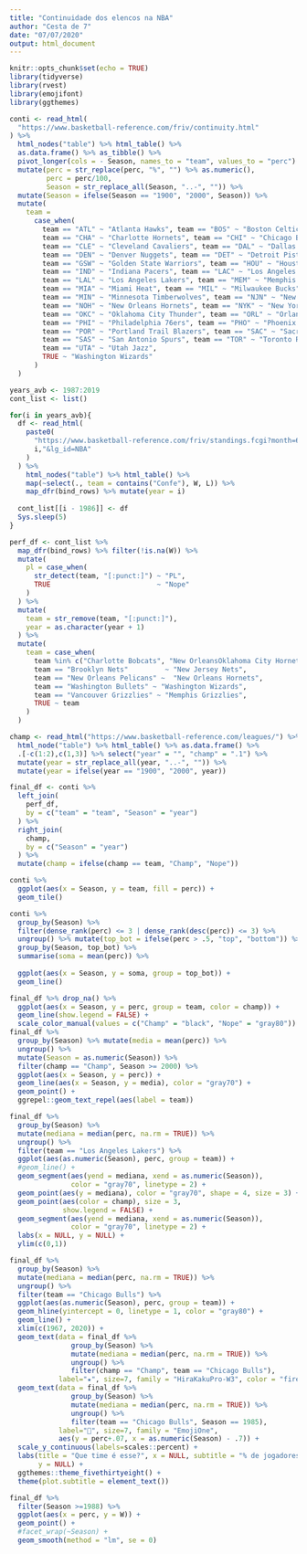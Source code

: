 ```yaml
---
title: "Continuidade dos elencos na NBA"
author: "Cesta de 7"
date: "07/07/2020"
output: html_document
---
```


```r
knitr::opts_chunk$set(echo = TRUE)
library(tidyverse)
library(rvest)
library(emojifont)
library(ggthemes)
```

```r
conti <- read_html(
  "https://www.basketball-reference.com/friv/continuity.html"
) %>% 
  html_nodes("table") %>% html_table() %>% 
  as.data.frame() %>% as_tibble() %>% 
  pivot_longer(cols = - Season, names_to = "team", values_to = "perc") %>% 
  mutate(perc = str_replace(perc, "%", "") %>% as.numeric(),
         perc = perc/100,
         Season = str_replace_all(Season, "..-", "")) %>%
  mutate(Season = ifelse(Season == "1900", "2000", Season)) %>% 
  mutate(
    team = 
      case_when(
        team == "ATL" ~ "Atlanta Hawks", team == "BOS" ~ "Boston Celtics",
        team == "CHA" ~ "Charlotte Hornets", team == "CHI" ~ "Chicago Bulls",
        team == "CLE" ~ "Cleveland Cavaliers", team == "DAL" ~ "Dallas Mavericks",
        team == "DEN" ~ "Denver Nuggets", team == "DET" ~ "Detroit Pistons",
        team == "GSW" ~ "Golden State Warriors", team == "HOU" ~ "Houston Rockets",
        team == "IND" ~ "Indiana Pacers", team == "LAC" ~ "Los Angeles Clippers",
        team == "LAL" ~ "Los Angeles Lakers", team == "MEM" ~ "Memphis Grizzlies",
        team == "MIA" ~ "Miami Heat", team == "MIL" ~ "Milwaukee Bucks",
        team == "MIN" ~ "Minnesota Timberwolves", team == "NJN" ~ "New Jersey Nets",
        team == "NOH" ~ "New Orleans Hornets", team == "NYK" ~ "New York Knicks",
        team == "OKC" ~ "Oklahoma City Thunder", team == "ORL" ~ "Orlando Magic",
        team == "PHI" ~ "Philadelphia 76ers", team == "PHO" ~ "Phoenix Suns",
        team == "POR" ~ "Portland Trail Blazers", team == "SAC" ~ "Sacramento Kings",
        team == "SAS" ~ "San Antonio Spurs", team == "TOR" ~ "Toronto Raptors",
        team == "UTA" ~ "Utah Jazz",
        TRUE ~ "Washington Wizards"
      )
  )

years_avb <- 1987:2019
cont_list <- list()

for(i in years_avb){
  df <- read_html(
    paste0(
      "https://www.basketball-reference.com/friv/standings.fcgi?month=6&day=11&year=", 
      i,"&lg_id=NBA"
    )
  ) %>% 
    html_nodes("table") %>% html_table() %>% 
    map(~select(., team = contains("Confe"), W, L)) %>% 
    map_dfr(bind_rows) %>% mutate(year = i)
  
  cont_list[[i - 1986]] <- df
  Sys.sleep(5)
}

perf_df <- cont_list %>% 
  map_dfr(bind_rows) %>% filter(!is.na(W)) %>% 
  mutate(
    pl = case_when(
      str_detect(team, "[:punct:]") ~ "PL",
      TRUE                          ~ "Nope"
    )
  ) %>% 
  mutate(
    team = str_remove(team, "[:punct:]"),
    year = as.character(year + 1)
  ) %>% 
  mutate(
    team = case_when(
      team %in% c("Charlotte Bobcats", "New OrleansOklahoma City Hornets") ~ "Charlotte Hornets", 
      team == "Brooklyn Nets"         ~ "New Jersey Nets",
      team == "New Orleans Pelicans" ~  "New Orleans Hornets", 
      team == "Washington Bullets" ~ "Washington Wizards",
      team == "Vancouver Grizzlies" ~ "Memphis Grizzlies",
      TRUE ~ team
    )
  )

champ <- read_html("https://www.basketball-reference.com/leagues/") %>% 
  html_node("table") %>% html_table() %>% as.data.frame() %>%
  .[-c(1:2),c(1,3)] %>% select("year" = "", "champ" = ".1") %>% 
  mutate(year = str_replace_all(year, "..-", "")) %>% 
  mutate(year = ifelse(year == "1900", "2000", year))

final_df <- conti %>% 
  left_join(
    perf_df,
    by = c("team" = "team", "Season" = "year")
  ) %>% 
  right_join(
    champ,
    by = c("Season" = "year")
  ) %>% 
  mutate(champ = ifelse(champ == team, "Champ", "Nope"))
```

```r
conti %>% 
  ggplot(aes(x = Season, y = team, fill = perc)) +
  geom_tile() 

conti %>% 
  group_by(Season) %>% 
  filter(dense_rank(perc) <= 3 | dense_rank(desc(perc)) <= 3) %>% 
  ungroup() %>% mutate(top_bot = ifelse(perc > .5, "top", "bottom")) %>% 
  group_by(Season, top_bot) %>% 
  summarise(soma = mean(perc)) %>% 
  
  ggplot(aes(x = Season, y = soma, group = top_bot)) +
  geom_line()

final_df %>% drop_na() %>% 
  ggplot(aes(x = Season, y = perc, group = team, color = champ)) +
  geom_line(show.legend = FALSE) +
  scale_color_manual(values = c("Champ" = "black", "Nope" = "gray80"))
final_df %>%
  group_by(Season) %>% mutate(media = mean(perc)) %>% 
  ungroup() %>% 
  mutate(Season = as.numeric(Season)) %>%
  filter(champ == "Champ", Season >= 2000) %>% 
  ggplot(aes(x = Season, y = perc)) +
  geom_line(aes(x = Season, y = media), color = "gray70") +
  geom_point() +
  ggrepel::geom_text_repel(aes(label = team))

```

```r
final_df %>% 
  group_by(Season) %>% 
  mutate(mediana = median(perc, na.rm = TRUE)) %>% 
  ungroup() %>% 
  filter(team == "Los Angeles Lakers") %>% 
  ggplot(aes(as.numeric(Season), perc, group = team)) +
  #geom_line() +
  geom_segment(aes(yend = mediana, xend = as.numeric(Season)),
               color = "gray70", linetype = 2) +
  geom_point(aes(y = mediana), color = "gray70", shape = 4, size = 3) +
  geom_point(aes(color = champ), size = 3,
             show.legend = FALSE) +
  geom_segment(aes(yend = mediana, xend = as.numeric(Season)),
               color = "gray70", linetype = 2) +
  labs(x = NULL, y = NULL) +
  ylim(c(0,1))

final_df %>% 
  group_by(Season) %>% 
  mutate(mediana = median(perc, na.rm = TRUE)) %>% 
  ungroup() %>% 
  filter(team == "Chicago Bulls") %>% 
  ggplot(aes(as.numeric(Season), perc, group = team)) +
  geom_hline(yintercept = 0, linetype = 1, color = "gray80") +
  geom_line() + 
  xlim(c(1967, 2020)) +
  geom_text(data = final_df %>% 
               group_by(Season) %>% 
               mutate(mediana = median(perc, na.rm = TRUE)) %>% 
               ungroup() %>%
               filter(champ == "Champ", team == "Chicago Bulls"),
            label="★", size=7, family = "HiraKakuPro-W3", color = "firebrick4") +
  geom_text(data = final_df %>% 
               group_by(Season) %>% 
               mutate(mediana = median(perc, na.rm = TRUE)) %>% 
               ungroup() %>%
               filter(team == "Chicago Bulls", Season == 1985),
            label="🐐", size=7, family = "EmojiOne",
            aes(y = perc+.07, x = as.numeric(Season) - .7)) +
  scale_y_continuous(labels=scales::percent) +
  labs(title = "Que time é esse?", x = NULL, subtitle = "% de jogadores que estiveram no time na temporada anterior",
       y = NULL) +
  ggthemes::theme_fivethirtyeight() +
  theme(plot.subtitle = element_text())

```

```r
final_df %>% 
  filter(Season >=1988) %>% 
  ggplot(aes(x = perc, y = W)) +
  geom_point() +
  #facet_wrap(~Season) +
  geom_smooth(method = "lm", se = 0)
```


